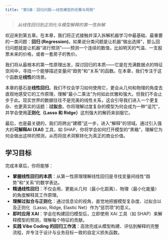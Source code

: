 ```yaml
---
title: "第5章：回归问题——线性模型的优雅与局限"
---
```


> *从线性回归到正则化与模型解释的第一性拆解*

欢迎来到第五章。在本章，我们将正式接触并深入拆解机器学习中最基础、最重要的一类问题：**回归 (Regression)**。如果说分类问题是让机器“做出选择”，那么回归问题就是让机器“进行预测”——预测一个连续的数值，比如明天的气温、一支股票未来的价格，或者一套房子的售价。

我们将从最根本的第一性原理出发，探讨回归的本质——它是在充满数据点的特征空间中，寻找一个能够描述变量间“趋势”和“关系”的函数。在本章，我们专注于这个函数是**线性**的场景。

本章的基石是**线性回归**。我们不仅会学习如何使用它，更会从几何和物理的角度去直观地感受它的工作原理，理解“最小二乘法”为何如此优雅和强大。但我们不会止步于此。现实世界的数据往往不是完美的线性关系，这会引导我们进入一个更复杂、也更真实的话题：**过拟合**。你将理解过度复杂的模型为何会成为一种“诅咒”，并学会使用**正则化（Lasso 和 Ridge）**这剂强大的解药来驯服它。

最后，也是最关键的，我们将跨出“建模”这一步，进入“解释”的领域。通过引入强大的**可解释AI (XAI)** 工具，如 SHAP，你将学会如何打开模型的“黑箱”，理解它为何会做出这样的预测，从而将技术洞察转化为真正的商业价值。

## 学习目标

完成本章后，你将能够：

- **掌握线性回归的本质**：从第一性原理理解线性回归是寻找变量间线性“趋势”和“关系”的数学表达。
- **精通线性回归**：不仅会用，更能从几何（最小化距离）、物理（最小化能量）的角度解释其工作原理。
- **理解过拟合与正则化**：通过信息论的视角，直觉地把握模型复杂度、过拟合以及正则化（Lasso, Ridge, Elastic Net）作为“惩罚项”的意义。
- **即时应用 XAI**：学会在构建回归模型后，立即使用 XAI 工具（如 SHAP）来解释模型的预测，理解每个特征的贡献。
- **实践 Vibe Coding 的回归工作流**：高效完成从模型构建、评估到解释的完整流程，并专注于设计与业务目标一致的自定义损失函数。
